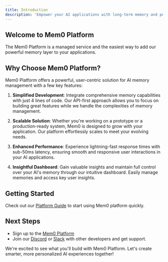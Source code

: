 ```yaml
---
title: Introduction
description: 'Empower your AI applications with long-term memory and personalization'
---
```


## Welcome to Mem0 Platform

The Mem0 Platform is a managed service and the easiest way to add our powerful memory layer to your applications. 

## Why Choose Mem0 Platform?

Mem0 Platform offers a powerful, user-centric solution for AI memory management with a few key features:

1. **Simplified Development**: Integrate comprehensive memory capabilities with just 4 lines of code. Our API-first approach allows you to focus on building great features while we handle the complexities of memory management.

2. **Scalable Solution**: Whether you're working on a prototype or a production-ready system, Mem0 is designed to grow with your application. Our platform effortlessly scales to meet your evolving needs.

3. **Enhanced Performance**: Experience lightning-fast response times with sub-50ms latency, ensuring smooth and responsive user interactions in your AI applications.

4. **Insightful Dashboard**: Gain valuable insights and maintain full control over your AI's memory through our intuitive dashboard. Easily manage memories and access key user insights.


## Getting Started

Check out our [Platform Guide](/platform/guide) to start using Mem0 platform quickly.

## Next Steps

- Sign up to the [Mem0 Platform](https://mem0.dev/pd)
- Join our [Discord](https://mem0.dev/Did) or [Slack](https://mem0.ai/slack) with other developers and get support.

We're excited to see what you'll build with Mem0 Platform. Let's create smarter, more personalized AI experiences together!
